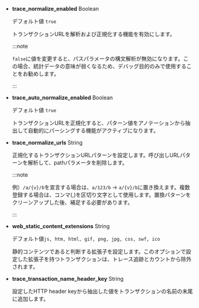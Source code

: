 - **trace_normalize_enabled** <span class='type'>Boolean</span>

  デフォルト値 `true`

  トランザクションURLを解析および正規化する機能を有効にします。

  :::note

  `false`に値を変更すると、パスパラメータの構文解析が無効になります。この場合、統計データの意味が弱くなるため、デバッグ目的のみで使用することをお勧めします。

  :::

- **trace_auto_normalize_enabled** <span class='type'>Boolean</span>

  デフォルト値 `true`

  トランザクションURLを正規化すると、パターン値をアノテーションから抽出して自動的にパーシングする機能がアクティブになります。

- **trace_normalize_urls** <span class='type'>String</span>

  正規化するトランザクションURLパターンを設定します。呼び出しURLパターンを解析して、pathパラメータを削除します。

  :::note

  例）`/a/{v}/b`を宣言する場合は、`a/123/b` → `a/{v}/b`に置き換えます。複数登録する場合は、コンマ(,)を区切り文字として使用します。置換パターンをクリーンアップした後、補足する必要があります。

  :::

- **web_static_content_extensions** <span class='type'>String</span>

  デフォルト値`js, htm, html, gif, png, jpg, css, swf, ico`

  静的コンテンツであると判断する拡張子を設定します。このオプションで設定した拡張子を持つトランザクションは、トレース追跡とカウントから除外されます。

- **trace_transaction_name_header_key** <span class='type'>String</span>

  設定したHTTP header keyから抽出した値をトランザクションの名前の末尾に追加します。
